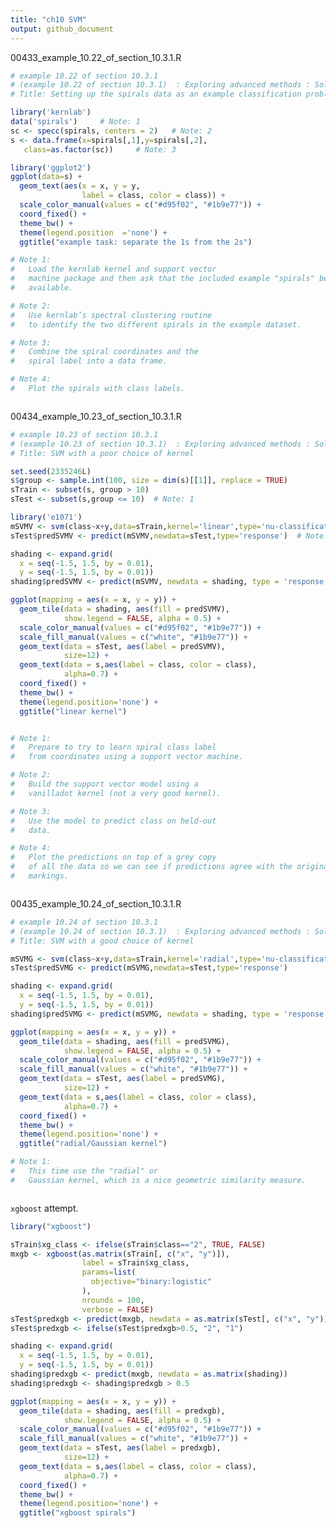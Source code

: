 ```yaml
---
title: "ch10 SVM"
output: github_document
---
```




00433_example_10.22_of_section_10.3.1.R


```r
# example 10.22 of section 10.3.1 
# (example 10.22 of section 10.3.1)  : Exploring advanced methods : Solving "Inseparable" Problems Using Support Vector Machines : Using SVM to solve a problem 
# Title: Setting up the spirals data as an example classification problem 

library('kernlab')
data('spirals')  	# Note: 1 
sc <- specc(spirals, centers = 2) 	# Note: 2 
s <- data.frame(x=spirals[,1],y=spirals[,2],
   class=as.factor(sc)) 	# Note: 3 

library('ggplot2')
ggplot(data=s) +
  geom_text(aes(x = x, y = y,
                label = class, color = class)) +
  scale_color_manual(values = c("#d95f02", "#1b9e77")) +
  coord_fixed() + 
  theme_bw() + 
  theme(legend.position  ='none') +
  ggtitle("example task: separate the 1s from the 2s")

# Note 1: 
#   Load the kernlab kernel and support vector 
#   machine package and then ask that the included example "spirals" be made 
#   available. 

# Note 2: 
#   Use kernlab’s spectral clustering routine 
#   to identify the two different spirals in the example dataset. 

# Note 3: 
#   Combine the spiral coordinates and the 
#   spiral label into a data frame. 

# Note 4: 
#   Plot the spirals with class labels. 



```




00434_example_10.23_of_section_10.3.1.R


```r
# example 10.23 of section 10.3.1 
# (example 10.23 of section 10.3.1)  : Exploring advanced methods : Solving "Inseparable" Problems Using Support Vector Machines : Using SVM to solve a problem 
# Title: SVM with a poor choice of kernel 

set.seed(2335246L)
s$group <- sample.int(100, size = dim(s)[[1]], replace = TRUE)
sTrain <- subset(s, group > 10)
sTest <- subset(s,group <= 10) 	# Note: 1 

library('e1071')
mSVMV <- svm(class~x+y,data=sTrain,kernel='linear',type='nu-classification') 	# Note: 2 
sTest$predSVMV <- predict(mSVMV,newdata=sTest,type='response') 	# Note: 3 

shading <- expand.grid(
  x = seq(-1.5, 1.5, by = 0.01),
  y = seq(-1.5, 1.5, by = 0.01))
shading$predSVMV <- predict(mSVMV, newdata = shading, type = 'response')

ggplot(mapping = aes(x = x, y = y)) +
  geom_tile(data = shading, aes(fill = predSVMV),
            show.legend = FALSE, alpha = 0.5) +
  scale_color_manual(values = c("#d95f02", "#1b9e77")) +
  scale_fill_manual(values = c("white", "#1b9e77")) +
  geom_text(data = sTest, aes(label = predSVMV), 
            size=12) +
  geom_text(data = s,aes(label = class, color = class),
            alpha=0.7) +
  coord_fixed() + 
  theme_bw() + 
  theme(legend.position='none') +
  ggtitle("linear kernel")


# Note 1: 
#   Prepare to try to learn spiral class label 
#   from coordinates using a support vector machine. 

# Note 2: 
#   Build the support vector model using a 
#   vanilladot kernel (not a very good kernel). 

# Note 3: 
#   Use the model to predict class on held-out 
#   data. 

# Note 4: 
#   Plot the predictions on top of a grey copy 
#   of all the data so we can see if predictions agree with the original 
#   markings. 



```




00435_example_10.24_of_section_10.3.1.R


```r
# example 10.24 of section 10.3.1 
# (example 10.24 of section 10.3.1)  : Exploring advanced methods : Solving "Inseparable" Problems Using Support Vector Machines : Using SVM to solve a problem 
# Title: SVM with a good choice of kernel 

mSVMG <- svm(class~x+y,data=sTrain,kernel='radial',type='nu-classification') 	# Note: 1 
sTest$predSVMG <- predict(mSVMG,newdata=sTest,type='response')

shading <- expand.grid(
  x = seq(-1.5, 1.5, by = 0.01),
  y = seq(-1.5, 1.5, by = 0.01))
shading$predSVMG <- predict(mSVMG, newdata = shading, type = 'response')

ggplot(mapping = aes(x = x, y = y)) +
  geom_tile(data = shading, aes(fill = predSVMG),
            show.legend = FALSE, alpha = 0.5) +
  scale_color_manual(values = c("#d95f02", "#1b9e77")) +
  scale_fill_manual(values = c("white", "#1b9e77")) +
  geom_text(data = sTest, aes(label = predSVMG), 
            size=12) +
  geom_text(data = s,aes(label = class, color = class),
            alpha=0.7) +
  coord_fixed() + 
  theme_bw() + 
  theme(legend.position='none') +
  ggtitle("radial/Gaussian kernel")

# Note 1: 
#   This time use the "radial" or 
#   Gaussian kernel, which is a nice geometric similarity measure. 



```

`xgboost` attempt.

```r
library("xgboost")

sTrain$xg_class <- ifelse(sTrain$class=="2", TRUE, FALSE)
mxgb <- xgboost(as.matrix(sTrain[, c("x", "y")]), 
                label = sTrain$xg_class,
                params=list(
                  objective="binary:logistic"
                ),
                nrounds = 100,
                verbose = FALSE)
sTest$predxgb <- predict(mxgb, newdata = as.matrix(sTest[, c("x", "y")]))
sTest$predxgb <- ifelse(sTest$predxgb>0.5, "2", "1")

shading <- expand.grid(
  x = seq(-1.5, 1.5, by = 0.01),
  y = seq(-1.5, 1.5, by = 0.01))
shading$predxgb <- predict(mxgb, newdata = as.matrix(shading))
shading$predxgb <- shading$predxgb > 0.5

ggplot(mapping = aes(x = x, y = y)) +
  geom_tile(data = shading, aes(fill = predxgb),
            show.legend = FALSE, alpha = 0.5) +
  scale_color_manual(values = c("#d95f02", "#1b9e77")) +
  scale_fill_manual(values = c("white", "#1b9e77")) +
  geom_text(data = sTest, aes(label = predxgb), 
            size=12) +
  geom_text(data = s,aes(label = class, color = class),
            alpha=0.7) +
  coord_fixed() + 
  theme_bw() + 
  theme(legend.position='none') +
  ggtitle("xgboost spirals")
```



